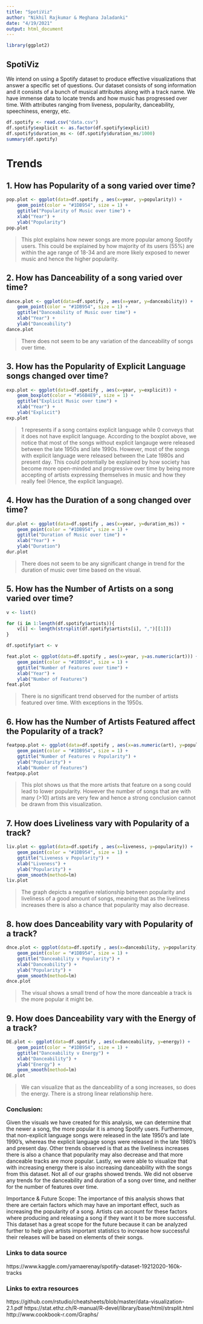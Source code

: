 ```yaml
---
title: "SpotiViz"
author: "Nikhil Rajkumar & Meghana Jaladanki"
date: "4/19/2021"
output: html_document
---
```


```r
library(ggplot2)
```

## SpotiViz

We intend on using a Spotify dataset to produce effective visualizations that answer a specific set of questions. Our dataset consists of song information and it consists of a bunch of musical attributes along with a track name. We have immense data to locate trends and how music has progressed over time. With attributes ranging from liveness, popularity, danceability, speechiness, energy, etc.

```r
df.spotify <- read.csv("data.csv")
df.spotify$explicit <- as.factor(df.spotify$explicit)
df.spotify$duration_ms <- (df.spotify$duration_ms/1000)
summary(df.spotify)
```

# Trends

## 1. How has Popularity of a song varied over time?

```r
pop.plot <- ggplot(data=df.spotify , aes(x=year, y=popularity)) + 
    geom_point(color = "#1DB954", size = 1) +
    ggtitle("Popularity of Music over time") +
    xlab("Year") + 
    ylab("Popularity")
pop.plot
```

> This plot explains how newer songs are more popular among Spotify users. This could be explained by how majority of its users (55%) are within the age range of 18-34 and are more likely exposed to newer music and hence the higher popularity. 

## 2. How has Danceability of a song varied over time?  

```r
dance.plot <- ggplot(data=df.spotify , aes(x=year, y=danceability)) + 
    geom_point(color = "#1DB954", size = 1) +
    ggtitle("Danceability of Music over time") +
    xlab("Year") + 
    ylab("Danceability")
dance.plot
```

> There does not seem to be any variation of the danceability of songs over time. 

## 3. How has the Popularity of Explicit Language songs changed over time?

```r
exp.plot <- ggplot(data=df.spotify , aes(x=year, y=explicit)) + 
    geom_boxplot(color = "#56B4E9", size = 1) +
    ggtitle("Explicit Music over time") +
    xlab("Year") + 
    ylab("Explicit")
exp.plot
```

> 1 represents if a song contains explicit language while 0 conveys that it does not have explicit language. According to the boxplot above, we notice that most of the songs without explicit langauge were released between the late 1950s and late 1990s. However, most of the songs with explicit language were released between the Late 1980s and present day. 
This could potentially be explained by how society has become more open-minded and progressive over time by being more accepting of artists expressing themselves in music and how they really feel (Hence, the explicit language). 

## 4. How has the Duration of a song changed over time?   

```r
dur.plot <- ggplot(data=df.spotify , aes(x=year, y=duration_ms)) + 
    geom_point(color = "#1DB954", size = 1) +
    ggtitle("Duration of Music over time") +
    xlab("Year") + 
    ylab("Duration")
dur.plot
```

> There does not seem to be any significant change in trend for the duration of  music over time based on the visual. 


## 5. How has the Number of Artists on a song varied over time?
```r
v <- list()

for (i in 1:length(df.spotify$artists)){
    v[i] <- length(strsplit(df.spotify$artists[i], ",")[[1]])
}

df.spotify$art <- v

feat.plot <- ggplot(data=df.spotify , aes(x=year, y=as.numeric(art))) + 
    geom_point(color = "#1DB954", size = 1) +
    ggtitle("Number of Features over time") +
    xlab("Year") + 
    ylab("Number of Features")
feat.plot
```

> There is no significant trend observed for the number of artists featured over time. With exceptions in the 1950s. 

## 6. How has the Number of Artists Featured affect the Popularity of a track?
```r
featpop.plot <- ggplot(data=df.spotify , aes(x=as.numeric(art), y=popularity)) + 
    geom_point(color = "#1DB954", size = 1) +
    ggtitle("Number of Features v Popularity") +
    ylab("Popularity") + 
    xlab("Number of Features")
featpop.plot
```

> This plot shows us that the more artists that feature on a song could lead to lower popularity. However the number of songs that are with many (>10) artists are very few and hence a strong conclusion cannot be drawn from this visualization. 

## 7. How does Liveliness vary with Popularity of a track?
```r
liv.plot <- ggplot(data=df.spotify , aes(x=liveness, y=popularity)) + 
    geom_point(color = "#1DB954", size = 1) +
    ggtitle("Liveness v Popularity") +
    xlab("Liveness") + 
    ylab("Popularity") +
    geom_smooth(method=lm)
liv.plot
```

> The graph depicts a negative relationship between popularity and liveliness of a good amount of songs, meaning that as the liveliness increases there is also a chance that popularity may also decrease.

## 8. how does Danceability vary with Popularity of a track?
```r
dnce.plot <- ggplot(data=df.spotify , aes(x=danceability, y=popularity)) + 
    geom_point(color = "#1DB954", size = 1) +
    ggtitle("Danceability v Popularity") +
    xlab("Danceability") + 
    ylab("Popularity") + 
    geom_smooth(method=lm)
dnce.plot
```

> The visual shows a small trend of how the more danceable a track is the more popular it might be.


## 9. How does Danceability vary with the Energy of a track?
```r
DE.plot <- ggplot(data=df.spotify , aes(x=danceability, y=energy)) + 
    geom_point(color = "#1DB954", size = 1) +
    ggtitle("Danceability v Energy") +
    xlab("Danceability") + 
    ylab("Energy") + 
    geom_smooth(method=lm)
DE.plot
```

> We can visualize that as the danceability of a song increases, so does the energy. There is a strong linear relationship here. 


### Conclusion: 

Given the visuals we have created for this analysis, we can determine that the newer a song, the more popular it is among Spotify users. Furthermore, that non-explicit language songs were released in the late 1950’s and late 1990’s, whereas the explicit language songs were released in the late 1980’s and present day. Other trends observed is that as the liveliness increases there is also a chance that popularity may also decrease and that more danceable tracks are more popular. Lastly, we were able to visualize that with increasing energy there is also increasing danceability with the songs from this dataset. 
Not all of our graphs showed trends. We did not observe any trends for the danceability and duration of a song over time, and neither for the number of features over time. 

Importance & Future Scope: 
The importance of this analysis shows that there are certain factors which may have an important effect, such as increasing the popularity of a song. Artists can account for these factors where producing and releasing a song if they want it to be more successful. 
This dataset has a great scope for the future because it can be analyzed further to help give artists important statistics to increase how successful their releases will be based on elements of their songs. 



### Links to data source

 https://www.kaggle.com/yamaerenay/spotify-dataset-19212020-160k-tracks 

### Links to extra resources

 https://github.com/rstudio/cheatsheets/blob/master/data-visualization-2.1.pdf
 https://stat.ethz.ch/R-manual/R-devel/library/base/html/strsplit.html
 http://www.cookbook-r.com/Graphs/


